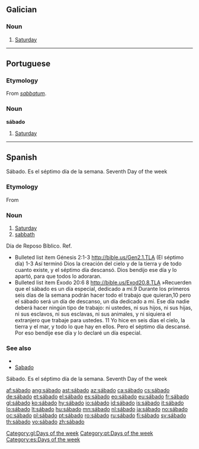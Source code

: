 ==Galician==
{{wikipedia|lang=gl}}

===Noun===
{{infl|gl|noun|g=m}}

# [[Saturday]]

[[Category:gl:Days of the week]]

----

==Portuguese==

===Etymology===
From {{etyl|la|pt}} ''[[sabbatum]]''.

===Noun===
'''sábado'''

# [[Saturday]]

[[Category:pt:Days of the week]]

----

==Spanish==
Sábado. Es el séptimo día de la semana. Seventh Day of the week
===Etymology===
From {{etyl|la|es}} {{term|sabbatum|sabbătum|lang=la}}

===Noun===
{{es-noun|m|pl=sábados}}
# [[Saturday]]
# [[sabbath]]
Día de Reposo Bíblico. 
Ref. 
* Bulleted list item Génesis 2:1-3 http://bible.us/Gen2.1.TLA (El séptimo día) 1-3 Así terminó Dios la creación del cielo y de la tierra y de todo cuanto existe, y el séptimo día descansó. Dios bendijo ese día y lo apartó, para que todos lo adoraran. 
* Bulleted list item Éxodo 20:6 8 http://bible.us/Exod20.8.TLA »Recuerden que el sábado es un día especial, dedicado a mí.9 Durante los primeros seis días de la semana podrán hacer todo el trabajo que quieran,10 pero el sábado será un día de descanso, un día dedicado a mí. Ese día nadie deberá hacer ningún tipo de trabajo: ni ustedes, ni sus hijos, ni sus hijas, ni sus esclavos, ni sus esclavas, ni sus animales, y ni siquiera el extranjero que trabaje para ustedes. 11 Yo hice en seis días el cielo, la tierra y el mar, y todo lo que hay en ellos. Pero el séptimo día descansé. Por eso bendije ese día y lo declaré un día especial. 
===See also===
* {{list|es|days of the week}}
* [[Sabado]]
Sábado. Es el séptimo día de la semana. Seventh Day of the week
[[Category:es:Days of the week]]

[[af:sábado]]
[[ang:sábado]]
[[ast:sábado]]
[[az:sábado]]
[[ca:sábado]]
[[cs:sábado]]
[[de:sábado]]
[[et:sábado]]
[[el:sábado]]
[[es:sábado]]
[[eo:sábado]]
[[eu:sábado]]
[[fr:sábado]]
[[gl:sábado]]
[[ko:sábado]]
[[hy:sábado]]
[[io:sábado]]
[[id:sábado]]
[[is:sábado]]
[[it:sábado]]
[[lo:sábado]]
[[lt:sábado]]
[[hu:sábado]]
[[mn:sábado]]
[[nl:sábado]]
[[ja:sábado]]
[[no:sábado]]
[[oc:sábado]]
[[pl:sábado]]
[[pt:sábado]]
[[ro:sábado]]
[[ru:sábado]]
[[fi:sábado]]
[[sv:sábado]]
[[th:sábado]]
[[vo:sábado]]
[[zh:sábado]]